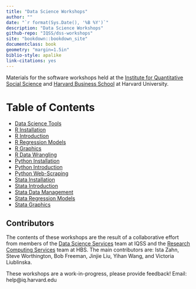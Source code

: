 ```yaml
---
title: "Data Science Workshops"
author: ""
date: "`r format(Sys.Date(), '%B %Y')`"
description: "Data Science Workshops"
github-repo: "IQSS/dss-workshops"
site: "bookdown::bookdown_site"
documentclass: book
geometry: "margin=1.5in"
biblio-style: apalike
link-citations: yes
---
```



Materials for the software workshops held at the [Institute for Quantitative Social Science](http://dss.iq.harvard.edu/) and [Harvard Business School](https://training.rcs.hbs.org) at Harvard University.


# Table of Contents {-}

* [Data Science Tools](./DataScienceTools.html)
* [R Installation](./Rinstall.html)
* [R Introduction](./Rintro.html)
* [R Regression Models](./Rmodels.html)
* [R Graphics](./Rgraphics.html)
* [R Data Wrangling](./RDataWrangling.html)
* [Python Installation](./PythonInstall.html)
* [Python Introduction](./PythonIntro.html)
* [Python Web-Scraping](./PythonWebScrape.html)
* [Stata Installation](./StataInstall.html)
* [Stata Introduction](./StataIntro.html)
* [Stata Data Management](./StataDataManage.html)
* [Stata Regression Models](./StataModels.html)
* [Stata Graphics](./StataGraphics.html)


## Contributors {-}

The contents of these workshops are the result of a collaborative effort from members of the [Data Science Services](http://dss.iq.harvard.edu) team at IQSS and the [Research Computing Services](https://training.rcs.hbs.org) team at HBS. The main contributors are: Ista Zahn, Steve Worthington, Bob Freeman, Jinjie Liu, Yihan Wang, and Victoria Liublinska.

These workshops are a work-in-progress, please provide feedback! Email: help@iq.harvard.edu
